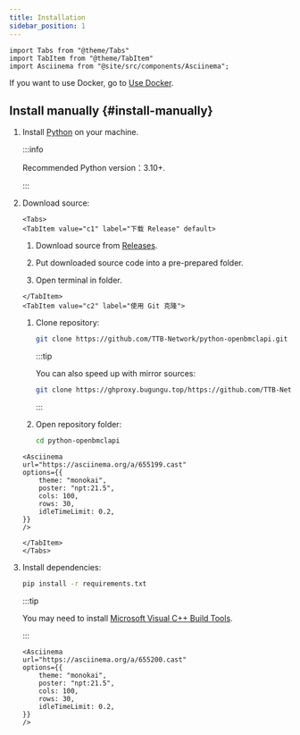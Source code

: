 ```yaml
---
title: Installation
sidebar_position: 1
---
```


```mdx-code-block
import Tabs from "@theme/Tabs"
import TabItem from "@theme/TabItem"
import Asciinema from "@site/src/components/Asciinema";
```

If you want to use Docker, go to [Use Docker](/docs/deploy-with-docker).

## Install manually {#install-manually}

1. Install [Python](https://www.python.org/) on your machine.

   :::info

   Recommended Python version：3.10+.

   :::

2. Download source:

   ```mdx-code-block
   <Tabs>
   <TabItem value="c1" label="下载 Release" default>
   ```

   1. Download source from [Releases](https://github.com/TTB-Network/python-openbmclapi/releases).

   2. Put downloaded source code into a pre-prepared folder.

   3. Open terminal in folder.

   ```mdx-code-block
   </TabItem>
   <TabItem value="c2" label="使用 Git 克隆">
   ```

   1. Clone repository:

      ```sh
      git clone https://github.com/TTB-Network/python-openbmclapi.git
      ```

      :::tip

      You can also speed up with mirror sources:

      ```sh
      git clone https://ghproxy.bugungu.top/https://github.com/TTB-Network/python-openbmclapi.git
      ```

      :::

   2. Open repository folder:

      ```sh
      cd python-openbmclapi
      ```

   ```mdx-code-block
   <Asciinema
   url="https://asciinema.org/a/655199.cast"
   options={{
       theme: "monokai",
       poster: "npt:21.5",
       cols: 100,
       rows: 30,
       idleTimeLimit: 0.2,
   }}
   />

   </TabItem>
   </Tabs>
   ```

3. Install dependencies:

   ```sh
   pip install -r requirements.txt
   ```

   :::tip

   You may need to install [Microsoft Visual C++ Build Tools](https://visualstudio.microsoft.com/visual-cpp-build-tools/).

   :::

   ```mdx-code-block
   <Asciinema
   url="https://asciinema.org/a/655200.cast"
   options={{
       theme: "monokai",
       poster: "npt:21.5",
       cols: 100,
       rows: 30,
       idleTimeLimit: 0.2,
   }}
   />
   ```
